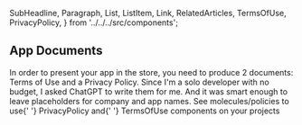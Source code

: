   SubHeadline,
  Paragraph,
  List,
  ListItem,
  Link,
  RelatedArticles,
  TermsOfUse,
  PrivacyPolicy,
} from '../../../src/components';

<Meta title="missions/app store" />

## App Documents

<Paragraph>
  In order to present your app in the store, you need to produce 2 documents: Terms of Use and a Privacy Policy.
</Paragraph>
<Paragraph>
  Since I'm a solo developer with no budget, I asked ChatGPT to write them for me. And it was smart enough to leave
  placeholders for company and app names.
</Paragraph>

<Paragraph>
  See molecules/policies to use{' '}
  <Link url="/?path=/story/design-system-molecules-policies-privacy-policy--privacy-policy">PrivacyPolicy</Link> and{' '}
  <Link url="?path=/story/design-system-molecules-policies-terms-of-use--terms-of-use">TermsOfUse</Link> components on
  your projects
</Paragraph>
<TermsOfUse companyName="YOUR-COMPANY-NAME" appName="YOUR-APP-NAME" />

<PrivacyPolicy companyName="YOUR-COMPANY-NAME" contactEmail="YOUR-SUPPORT-EMAIL" />
